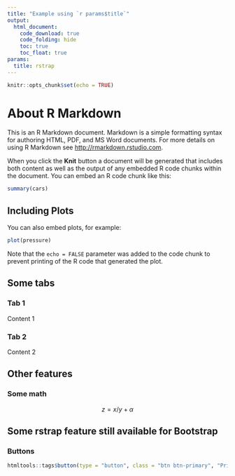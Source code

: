 ```yaml
---
title: "Example using `r params$title`"
output: 
  html_document:
    code_download: true
    code_folding: hide
    toc: true
    toc_float: true
params:
  title: rstrap
---
```


```r
knitr::opts_chunk$set(echo = TRUE)
```

# About R Markdown

This is an R Markdown document. Markdown is a simple formatting syntax for authoring HTML, PDF, and MS Word documents. For more details on using R Markdown see <http://rmarkdown.rstudio.com>.

When you click the **Knit** button a document will be generated that includes both content as well as the output of any embedded R code chunks within the document. You can embed an R code chunk like this:

```r
summary(cars)
```

## Including Plots

You can also embed plots, for example:

```r
plot(pressure)
```

Note that the `echo = FALSE` parameter was added to the code chunk to prevent printing of the R code that generated the plot.

## Some tabs {.tabset}

### Tab 1

Content 1

### Tab 2

Content 2

## Other features 

### Some math

$$
z = x/y + \alpha
$$

## Some rstrap feature still available for Bootstrap

### Buttons 

```r
htmltools::tags$button(type = "button", class = "btn btn-primary", "Primary")
```
